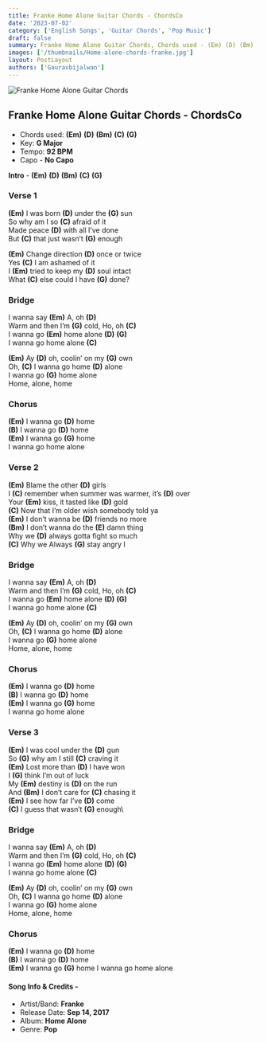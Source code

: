 ```yaml
---
title: Franke Home Alone Guitar Chords - ChordsCo
date: '2023-07-02'
category: ['English Songs', 'Guitar Chords', 'Pop Music']
draft: false
summary: Franke Home Alone Guitar Chords, Chords used - (Em) (D) (Bm) (C) (G), Capo - No capo required, Key - G Major.
images: ['/thumbnails/Home-alone-chords-franke.jpg']
layout: PostLayout
authors: ['Gauravbijalwan']
---
```


![Franke Home Alone Guitar Chords](/thumbnails/Home-alone-chords-franke.jpg)

## Franke Home Alone Guitar Chords - ChordsCo

- Chords used: **(Em)** **(D)** **(Bm)** **(C)** **(G)**
- Key: **G Major**
- Tempo: **92 BPM**
- Capo - **No Capo**

**Intro** - **(Em)** **(D)** **(Bm)** **(C)** **(G)**

### Verse 1

**(Em)** I was born **(D)** under the **(G)** sun\
So why am I so **(C)** afraid of it\
Made peace **(D)** with all I’ve done\
But **(C)** that just wasn’t **(G)** enough

**(Em)** Change direction **(D)** once or twice\
Yes **(C)** I am ashamed of it\
I **(Em)** tried to keep my **(D)** soul intact\
What **(C)** else could I have **(G)** done?

### Bridge

I wanna say **(Em)** A, oh **(D)**\
Warm and then I’m **(G)** cold, Ho, oh **(C)**\
I wanna go **(Em)** home alone **(D)** **(G)**\
I wanna go home alone **(C)**

**(Em)** Ay **(D)** oh, coolin’ on my **(G)** own\
Oh, **(C)** I wanna go home **(D)** alone\
I wanna go **(G)** home alone\
Home, alone, home

### Chorus

**(Em)** I wanna go **(D)** home\
**(B)** I wanna go **(D)** home\
**(Em)** I wanna go **(G)** home\
I wanna go home alone

### Verse 2

**(Em)** Blame the other **(D)** girls\
I **(C)** remember when summer was warmer, it’s **(D)** over\
Your **(Em)** kiss, it tasted like **(D)** gold\
**(C)** Now that I’m older wish somebody told ya\
**(Em)** I don’t wanna be **(D)** friends no more\
**(Bm)** I don’t wanna do the **(E)** damn thing\
Why we **(D)** always gotta fight so much\
**(C)** Why we Always **(G)** stay angry I

### Bridge

I wanna say **(Em)** A, oh **(D)**\
Warm and then I’m **(G)** cold, Ho, oh **(C)**\
I wanna go **(Em)** home alone **(D)** **(G)**\
I wanna go home alone **(C)**

**(Em)** Ay **(D)** oh, coolin’ on my **(G)** own\
Oh, **(C)** I wanna go home **(D)** alone\
I wanna go **(G)** home alone\
Home, alone, home

### Chorus

**(Em)** I wanna go **(D)** home\
**(B)** I wanna go **(D)** home\
**(Em)** I wanna go **(G)** home\
I wanna go home alone

### Verse 3

**(Em)** I was cool under the **(D)** gun\
So **(G)** why am I still **(C)** craving it\
**(Em)** Lost more than **(D)** I have won\
I **(G)** think I’m out of luck\
My **(Em)** destiny is **(D)** on the run\
And **(Bm)** I don’t care for **(C)** chasing it\
**(Em)** I see how far I’ve **(D)** come\
**(C)** I guess that wasn’t **(G)** enough\

### Bridge

I wanna say **(Em)** A, oh **(D)**\
Warm and then I’m **(G)** cold, Ho, oh **(C)**\
I wanna go **(Em)** home alone **(D)** **(G)**\
I wanna go home alone **(C)**

**(Em)** Ay **(D)** oh, coolin’ on my **(G)** own\
Oh, **(C)** I wanna go home **(D)** alone\
I wanna go **(G)** home alone\
Home, alone, home

### Chorus

**(Em)** I wanna go **(D)** home\
**(B)** I wanna go **(D)** home\
**(Em)** I wanna go **(G)** home
I wanna go home alone

#### **Song Info & Credits -**

- Artist/Band: **Franke**
- Release Date: **Sep 14, 2017**
- Album: **Home Alone**
- Genre: **Pop**
